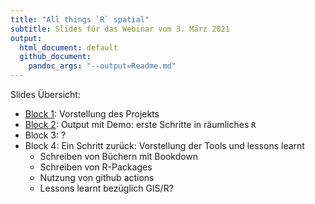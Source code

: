 ```yaml
---
title: "All things `R` spatial"
subtitle: Slides für das Webinar vom 3. März 2021
output:
  html_document: default
  github_document: 
    pandoc_args: "--output=Readme.md" 
---
```


Slides Übersicht:

- [Block 1](block1.html): Vorstellung des Projekts
- [Block 2](block2.html): Output mit Demo: erste Schritte in räumliches `R`
- Block 3: ?
- Block 4: Ein Schritt zurück: Vorstellung der Tools und lessons learnt
  - Schreiben von Büchern mit Bookdown
  - Schreiben von R-Packages
  - Nutzung von github actions
  - Lessons learnt bezüglich GIS/R?




